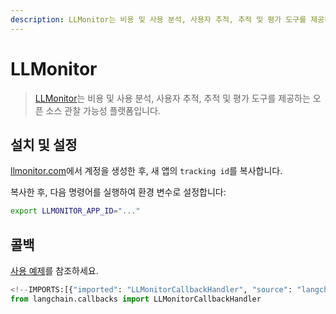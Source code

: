 ```yaml
---
description: LLMonitor는 비용 및 사용 분석, 사용자 추적, 추적 및 평가 도구를 제공하는 오픈 소스 관찰 플랫폼입니다.
---
```


# LLMonitor

> [LLMonitor](https://llmonitor.com?utm_source=langchain&utm_medium=py&utm_campaign=docs)는 비용 및 사용 분석, 사용자 추적, 추적 및 평가 도구를 제공하는 오픈 소스 관찰 가능성 플랫폼입니다.

## 설치 및 설정

[llmonitor.com](https://llmonitor.com?utm_source=langchain&utm_medium=py&utm_campaign=docs)에서 계정을 생성한 후, 새 앱의 `tracking id`를 복사합니다.

복사한 후, 다음 명령어를 실행하여 환경 변수로 설정합니다:

```bash
export LLMONITOR_APP_ID="..."
```


## 콜백

[사용 예제](/docs/integrations/callbacks/llmonitor)를 참조하세요.

```python
<!--IMPORTS:[{"imported": "LLMonitorCallbackHandler", "source": "langchain.callbacks", "docs": "https://api.python.langchain.com/en/latest/callbacks/langchain_community.callbacks.llmonitor_callback.LLMonitorCallbackHandler.html", "title": "LLMonitor"}]-->
from langchain.callbacks import LLMonitorCallbackHandler
```